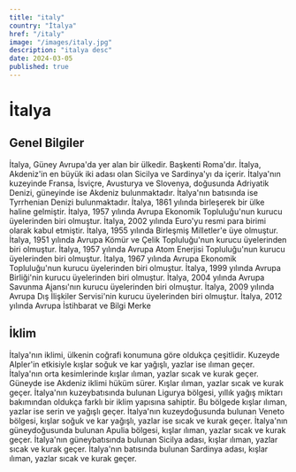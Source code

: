 ```yaml
---
title: "italy"
country: "İtalya"
href: "/italy"
image: "/images/italy.jpg"
description: "italya desc"
date: 2024-03-05
published: true
---
```


# İtalya

## Genel Bilgiler

İtalya, Güney Avrupa'da yer alan bir ülkedir. Başkenti Roma'dır. İtalya, Akdeniz'in en büyük iki adası olan Sicilya ve Sardinya'yı da içerir. İtalya'nın kuzeyinde Fransa, İsviçre, Avusturya ve Slovenya, doğusunda Adriyatik Denizi, güneyinde ise Akdeniz bulunmaktadır. İtalya'nın batısında ise Tyrrhenian Denizi bulunmaktadır. İtalya, 1861 yılında birleşerek bir ülke haline gelmiştir. İtalya, 1957 yılında Avrupa Ekonomik Topluluğu'nun kurucu üyelerinden biri olmuştur. İtalya, 2002 yılında Euro'yu resmi para birimi olarak kabul etmiştir. İtalya, 1955 yılında Birleşmiş Milletler'e üye olmuştur. İtalya, 1951 yılında Avrupa Kömür ve Çelik Topluluğu'nun kurucu üyelerinden biri olmuştur. İtalya, 1957 yılında Avrupa Atom Enerjisi Topluluğu'nun kurucu üyelerinden biri olmuştur. İtalya, 1967 yılında Avrupa Ekonomik Topluluğu'nun kurucu üyelerinden biri olmuştur. İtalya, 1999 yılında Avrupa Birliği'nin kurucu üyelerinden biri olmuştur. İtalya, 2004 yılında Avrupa Savunma Ajansı'nın kurucu üyelerinden biri olmuştur. İtalya, 2009 yılında Avrupa Dış İlişkiler Servisi'nin kurucu üyelerinden biri olmuştur. İtalya, 2012 yılında Avrupa İstihbarat ve Bilgi Merke

## İklim

İtalya'nın iklimi, ülkenin coğrafi konumuna göre oldukça çeşitlidir. Kuzeyde Alpler'in etkisiyle kışlar soğuk ve kar yağışlı, yazlar ise ılıman geçer. İtalya'nın orta kesimlerinde kışlar ılıman, yazlar sıcak ve kurak geçer. Güneyde ise Akdeniz iklimi hüküm sürer. Kışlar ılıman, yazlar sıcak ve kurak geçer. İtalya'nın kuzeybatısında bulunan Ligurya bölgesi, yıllık yağış miktarı bakımından oldukça farklı bir iklim yapısına sahiptir. Bu bölgede kışlar ılıman, yazlar ise serin ve yağışlı geçer. İtalya'nın kuzeydoğusunda bulunan Veneto bölgesi, kışlar soğuk ve kar yağışlı, yazlar ise sıcak ve kurak geçer. İtalya'nın güneydoğusunda bulunan Apulia bölgesi, kışlar ılıman, yazlar sıcak ve kurak geçer. İtalya'nın güneybatısında bulunan Sicilya adası, kışlar ılıman, yazlar sıcak ve kurak geçer. İtalya'nın batısında bulunan Sardinya adası, kışlar ılıman, yazlar sıcak ve kurak geçer.